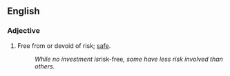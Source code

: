 ==English==

===Adjective===
{{en-adj}}

# Free from or devoid of risk; [[safe]].
#: ''While no investment is ''risk-free'', some have less risk involved than others.''